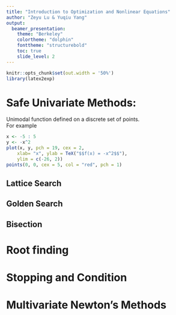 ```yaml
---
title: "Introduction to Optimization and Nonlinear Equations"
author: "Zeyu Lu & Yuqiu Yang"
output: 
  beamer_presentation:
    theme: "Berkeley"
    colortheme: "dolphin"
    fonttheme: "structurebold"
    toc: true
    slide_level: 2
---
```


```r
knitr::opts_chunk$set(out.width = '50%')
library(latex2exp)
```

# Safe Univariate Methods:
Unimodal function defined on a discrete set of points.  
For example
```r
x <- -5 : 5 
y <- -x^2
plot(x, y, pch = 19, cex = 2,
    xlab= "x", ylab = TeX("$$f(x) = -x^2$$"),
    ylim = c(-26, 2))
points(0, 0, cex = 5, col = "red", pch = 1)
```
## Lattice Search




## Golden Search



## Bisection

# Root finding 


# Stopping and Condition 


# Multivariate Newton's Methods 

